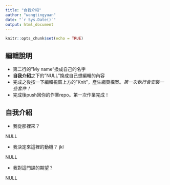 ```yaml
---
title: "自我介紹"
author: "wangtingyuan"
date: "`r Sys.Date()`"
output: html_document
---
```


```r
knitr::opts_chunk$set(echo = TRUE)
```

## 編輯說明

- 第二行的"My name"換成自己的名字
- **自我介紹**之下的"NULL"換成自己想編輯的內容
- 完成之後按一下編輯視窗上方的"Knit"，產生網頁檔案。*第一次執行會安裝一些套件！*
- 完成後push回你的作業repo。第一次作業完成！

## 自我介紹

- 我從那裡來？ 

NULL

- 我決定來這裡的動機？
jkl

NULL

- 我對這門課的期望？

NULL

